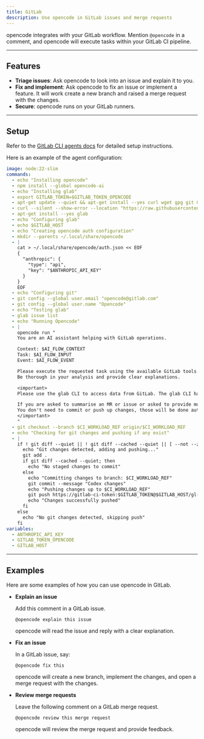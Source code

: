 ```yaml
---
title: GitLab
description: Use opencode in GitLab issues and merge requests
---
```


opencode integrates with your GitLab workflow.
Mention `@opencode` in a comment, and opencode will execute tasks within your GitLab CI pipeline.

---

## Features

- **Triage issues**: Ask opencode to look into an issue and explain it to you.
- **Fix and implement**: Ask opencode to fix an issue or implement a feature.
  It will work create a new branch and raised a merge request with the changes.
- **Secure**: opencode runs on your GitLab runners.

---

## Setup

Refer to the [GitLab CLI agents docs](https://docs.gitlab.com/user/duo_agent_platform/agent_assistant/)
for detailed setup instructions.

Here is an example of the agent configuration:

```yaml
image: node:22-slim
commands:
  - echo "Installing opencode"
  - npm install --global opencode-ai
  - echo "Installing glab"
  - export GITLAB_TOKEN=$GITLAB_TOKEN_OPENCODE
  - apt-get update --quiet && apt-get install --yes curl wget gpg git && rm --recursive --force /var/lib/apt/lists/*
  - curl --silent --show-error --location "https://raw.githubusercontent.com/upciti/wakemeops/main/assets/install_repository" | bash
  - apt-get install --yes glab
  - echo "Configuring glab"
  - echo $GITLAB_HOST
  - echo "Creating opencode auth configuration"
  - mkdir --parents ~/.local/share/opencode
  - |
    cat > ~/.local/share/opencode/auth.json << EOF
    {
      "anthropic": {
        "type": "api",
        "key": "$ANTHROPIC_API_KEY"
      }
    }
    EOF
  - echo "Configuring git"
  - git config --global user.email "opencode@gitlab.com"
  - git config --global user.name "Opencode"
  - echo "Testing glab"
  - glab issue list
  - echo "Running Opencode"
  - |
    opencode run "
    You are an AI assistant helping with GitLab operations.

    Context: $AI_FLOW_CONTEXT
    Task: $AI_FLOW_INPUT
    Event: $AI_FLOW_EVENT

    Please execute the requested task using the available GitLab tools.
    Be thorough in your analysis and provide clear explanations.

    <important>
    Please use the glab CLI to access data from GitLab. The glab CLI has already been authenticated. You can run the corresponding commands.

    If you are asked to summarise an MR or issue or asked to provide more information then please post back a note to the MR/Issue so that the user can see it.
    You don't need to commit or push up changes, those will be done automatically based on the file changes you make.
    </important>
    "
  - git checkout --branch $CI_WORKLOAD_REF origin/$CI_WORKLOAD_REF
  - echo "Checking for git changes and pushing if any exist"
  - |
    if ! git diff --quiet || ! git diff --cached --quiet || [ --not --zero "$(git ls-files --others --exclude-standard)" ]; then
      echo "Git changes detected, adding and pushing..."
      git add .
      if git diff --cached --quiet; then
        echo "No staged changes to commit"
      else
        echo "Committing changes to branch: $CI_WORKLOAD_REF"
        git commit --message "Codex changes"
        echo "Pushing changes up to $CI_WORKLOAD_REF"
        git push https://gitlab-ci-token:$GITLAB_TOKEN@$GITLAB_HOST/gl-demo-ultimate-dev-ai-epic-17570/test-java-project.git $CI_WORKLOAD_REF
        echo "Changes successfully pushed"
      fi
    else
      echo "No git changes detected, skipping push"
    fi
variables:
  - ANTHROPIC_API_KEY
  - GITLAB_TOKEN_OPENCODE
  - GITLAB_HOST
```

---

## Examples

Here are some examples of how you can use opencode in GitLab.

- **Explain an issue**

  Add this comment in a GitLab issue.

  ```
  @opencode explain this issue
  ```

  opencode will read the issue and reply with a clear explanation.

- **Fix an issue**

  In a GitLab issue, say:

  ```
  @opencode fix this
  ```

  opencode will create a new branch, implement the changes, and open a merge request with the changes.

- **Review merge requests**

  Leave the following comment on a GitLab merge request.

  ```
  @opencode review this merge request
  ```

  opencode will review the merge request and provide feedback.

